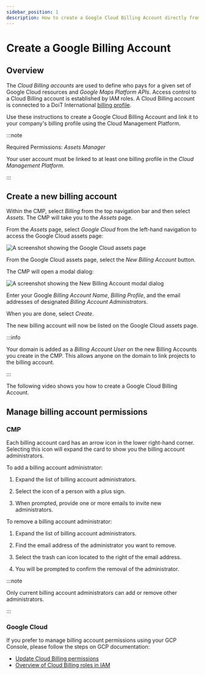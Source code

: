```yaml
---
sidebar_position: 1
description: How to create a Google Cloud Billing Account directly from the Cloud Management Platform.
---
```


# Create a Google Billing Account

## Overview

The _Cloud Billing accounts_ are used to define who pays for a given set of Google Cloud resources and _Google Maps Platform APIs_. Access control to a Cloud Billing account is established by IAM roles. A Cloud Billing account is connected to a DoiT International [billing profile](../invoices-and-payments/setting-up-a-new-billing-profile.mdx).

Use these instructions to create a Google Cloud Billing Account and link it to your company's billing profile using the Cloud Management Platform.

:::note

Required Permissions: _Assets Manager_

Your user account must be linked to at least one billing profile in the _Cloud Management Platform_.

:::

## Create a new billing account

Within the CMP, select _Billing_ from the top navigation bar and then select _Assets_. The CMP will take you to the _Assets_ page.

From the _Assets_ page, select _Google Cloud_ from the left-hand navigation to access the Google Cloud assets page:

![A screenshot showing the Google Cloud assets page](../assets/png/cmp-assets-google-cloud.png)

From the Google Cloud assets page, select the _New Billing Account_ button.

The CMP will open a modal dialog:

![A screenshot showing the _New Billing Account_ modal dialog](../assets/png/cmp-assets-google-cloud-new-billing-account.png)

Enter your Google _Billing Account Name_, _Billing Profile_, and the email addresses of designated _Billing Account Administrators_.

When you are done, select _Create_.

The new billing account will now be listed on the Google Cloud assets page.

:::info

Your domain is added as a _Billing Account User_ on the new Billing Accounts you create in the CMP. This allows anyone on the domain to link projects to the billing account.

:::

The following video shows you how to create a Google Cloud Billing Account.


<LoomEmbed id="c2b1e2fe55204fa9aa7bafe7a3cc8c06" />

## Manage billing account permissions

### CMP

Each billing account card has an arrow icon in the lower right-hand corner. Selecting this icon will expand the card to show you the billing account administrators.

To add a billing account administrator:

1. Expand the list of billing account administrators.

2. Select the icon of a person with a plus sign.

3. When prompted, provide one or more emails to invite new administrators.

To remove a billing account administrator:

1. Expand the list of billing account administrators.

2. Find the email address of the administrator you want to remove.

3. Select the trash can icon located to the right of the email address.

4. You will be prompted to confirm the removal of the administrator.

:::note

Only current billing account administrators can add or remove other administrators.

:::

### Google Cloud

If you prefer to manage billing account permissions using your GCP Console, please follow the steps on GCP documentation:

- [Update Cloud Billing permissions](https://cloud.google.com/billing/docs/how-to/billing-access#update-cloud-billing-permissions)
- [Overview of Cloud Billing roles in IAM](https://cloud.google.com/billing/docs/how-to/billing-access#overview-of-cloud-billing-roles-in-cloud-iam)
